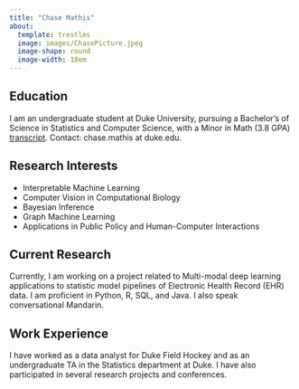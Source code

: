 ```yaml
---
title: "Chase Mathis"
about:
  template: trestles
  image: images/ChasePicture.jpeg
  image-shape: round
  image-width: 18em
---
```


## Education

I am an undergraduate student at Duke University, pursuing a Bachelor's of Science in Statistics and Computer Science, with a Minor in Math (3.8 GPA) [transcript](docs/PDF_Files/unofficialtranscript2023.pdf). Contact: chase.mathis at duke.edu.

## Research Interests

-   Interpretable Machine Learning
-   Computer Vision in Computational Biology
-   Bayesian Inference
-   Graph Machine Learning
-   Applications in Public Policy and Human-Computer Interactions

## Current Research

Currently, I am working on a project related to Multi-modal deep learning applications to statistic model pipelines of Electronic Health Record (EHR) data. I am proficient in Python, R, SQL, and Java. I also speak conversational Mandarin.

## Work Experience

I have worked as a data analyst for Duke Field Hockey and as an undergraduate TA in the Statistics department at Duke. I have also participated in several research projects and conferences.
